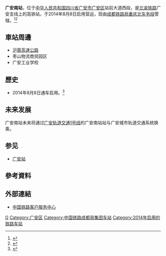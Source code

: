 {{Expand|time=2016-04-05T03:33:35+00:00}}
{{Infobox China railway station
|车站名称 =广安南站
|图片 = 
|图片介绍 = 
|车站名称拼音 = Guangannan
|英文名称=Guangannan Railway Station
|车站代码 = 46316
|电报码 = VUW
|拼音码 = GAN
|车站位置 = [[四川省|四川省]][[广安市|广安市]][[广安区|广安区]]站前大道西段
|归属 =[[成都铁路局|成都铁路局]][[重庆北车务段|重庆北车务段]]
|线路 = [[兰渝铁路|兰渝铁路]]广安支线
|车站等级 = [[二等站_(中國)|二等站]]
|月台数目 = 5
|股道数目 = 8
}}
'''广安南站'''，位于[[中华人民共和国|中华人民共和国]][[四川省|四川省]][[广安市|广安市]][[广安区|广安区]]站前大道西段，是[[兰渝铁路|兰渝铁路]]广安支线上的高铁站，于2014年8月8日启用营运，现由[[成都铁路局|成都铁路局]][[重庆北车务段|重庆北车务段]]管辖。<ref>{{Cite web |url=http://www.chinadaily.com.cn/hqcj/xfly/2014-07-08/content_11970565.html |title=小平故里广安南站预计年底建成 有望开行成都至广安动车组 |access-date=2016-04-05 |archive-url=https://web.archive.org/web/20170104001013/http://www.chinadaily.com.cn/hqcj/xfly/2014-07-08/content_11970565.html |archive-date=2017-01-04 |dead-url=yes }}</ref><ref>{{cite news|url=http://news.china.com.cn/2015-08/15/content_36314984.htm|title=动车带火小平故里红色旅游 广安旅游收入近200亿|publisher=中国网|date=2015-08-15|accessdate=2017-01-03|archive-date=2017-01-04|archive-url=https://web.archive.org/web/20170104164447/http://news.china.com.cn/2015-08/15/content_36314984.htm|dead-url=no}}</ref>

==車站周邊==
* [[沪蓉高速公路|沪蓉高速公路]]
* 枣山物流商贸园区
* 广安工业学校

==歷史==
* 2014年8月8日通车启用。<ref>{{Cite web |url=http://www.sc.xinhuanet.com/content/2014-06/16/c_1111154135.htm |title=广安南站加紧建设 8月将正式开通成广南动车组 |access-date=2016-04-05 |archive-date=2014-07-04 |archive-url=https://web.archive.org/web/20140704152636/http://www.sc.xinhuanet.com/content/2014-06/16/c_1111154135.htm |dead-url=no }}</ref>
==未来发展==
广安南站未来将通过[[广安云轨示范线|广安轨道交通1号线]]的广安南站站与广安城市轨道交通系统换乘。

==参见==
*[[广安站_(四川省)|广安站]]

==參考資料==
{{reflist}}
==外部連結==
* [http://www.12306.cn/mormhweb/ 中国铁路客户服务中心]{{Wayback|url=http://www.12306.cn/mormhweb/ |date=20180205163941 }}
{{China-rail-stub}}
{{兰渝铁路}}
[[Category:广安市铁路车站|G]]
[[Category:广安区|Category:广安区]]
[[Category:中国铁路成都局集团车站|Category:中国铁路成都局集团车站]]
[[Category:2014年启用的铁路车站|Category:2014年启用的铁路车站]]